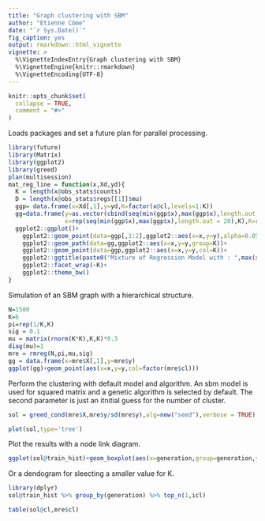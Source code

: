 ```yaml
---
title: "Graph clustering with SBM"
author: "Etienne Côme"
date: "`r Sys.Date()`"
fig_caption: yes
output: rmarkdown::html_vignette
vignette: >
  %\VignetteIndexEntry{Graph clustering with SBM}
  %\VignetteEngine{knitr::rmarkdown}
  %\VignetteEncoding{UTF-8}
---
```


```r
knitr::opts_chunk$set(
  collapse = TRUE,
  comment = "#>"
)
```


Loads packages and set a future plan for parallel processing.
```r
library(future)
library(Matrix)
library(ggplot2)
library(greed)
plan(multisession)
mat_reg_line = function(x,Xd,yd){
  K = length(x@obs_stats$counts)
  D = length(x@obs_stats$regs[[1]]$mu)
  ggp= data.frame(x=Xd[,1],y=yd,K=factor(x@cl,levels=1:K))
  gg=data.frame(y=as.vector(cbind(seq(min(ggp$x),max(ggp$x),length.out = 20),rep(1,20))%*%sapply(x@obs_stats$regs,function(reg){reg$mu})),
                x=rep(seq(min(ggp$x),max(ggp$x),length.out = 20),K),K=rep(1:K,each=20))
  ggplot2::ggplot()+
    ggplot2::geom_point(data=ggp[,1:2],ggplot2::aes(x=x,y=y),alpha=0.05)+
    ggplot2::geom_path(data=gg,ggplot2::aes(x=x,y=y,group=K))+
    ggplot2::geom_point(data=ggp,ggplot2::aes(x=x,y=y,col=K))+
    ggplot2::ggtitle(paste0("Mixture of Regression Model with : ",max(x@cl)," clusters."))+
    ggplot2::facet_wrap(~K)+
    ggplot2::theme_bw()      
}
```

Simulation of an SBM graph with a hierarchical structure.
```r
N=1500
K=6
pi=rep(1/K,K)
sig = 0.1
mu = matrix(rnorm(K*K),K,K)*0.3
diag(mu)=1
mre = rmreg(N,pi,mu,sig)
gg = data.frame(x=mre$X[,1],y=mre$y)
ggplot(gg)+geom_point(aes(x=x,y=y,col=factor(mre$cl)))
```

Perform the clustering with default model and algorithm. An sbm model is used for squared matrix and a genetic algorithm is selected by default. The second parameter is just an itnitial guess for the number of cluster.

```r
sol = greed_cond(mre$X,mre$y/sd(mre$y),alg=new("seed"),verbose = TRUE)
```

```r
plot(sol,type='tree')
```

Plot the results with a node link diagram.
```r
ggplot(sol@train_hist)+geom_boxplot(aes(x=generation,group=generation,y=icl))
```
Or a dendogram for sleecting a smaller value for K.
```r
library(dplyr)
sol@train_hist %>% group_by(generation) %>% top_n(1,icl)
```
```r
table(sol@cl,mre$cl)
```